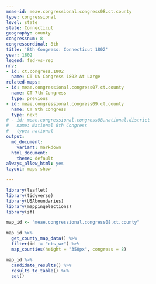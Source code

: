 ```yaml
---
meae-id: meae.congressional.congress08.ct.county
type: congressional
level: state
state: Connecticut
geography: county
congressnum: 8
congressordinal: 8th
title: '8th Congress: Connecticut 1802'
year: 1802
legend: fed-vs-rep
nnv:
- id: ct.congress.1802
  name: CT US Congress 1802 At Large
related-maps:
- id: meae.congressional.congress07.ct.county
  name: CT 7th Congress
  type: previous
- id: meae.congressional.congress09.ct.county
  name: CT 9th Congress
  type: next
# - id: meae.congressional.congress08.national.district
#   name: National 8th Congress
#   type: national
output:
  md_document:
    variant: markdown
  html_document:
    theme: default
always_allow_html: yes
layout: maps-show

---
```


```r
library(leaflet)
library(tidyverse)
library(USAboundaries)
library(mappingelections)
library(sf)

map_id <- "meae.congressional.congress08.ct.county"
```

<div class="map">

```r
map_id %>%
  get_county_map_data() %>%
  filter(id != "cts_wr") %>% 
  map_counties(height = "350px", congress = 8)
```

</div>

<div class="results-table">

```r
map_id %>%
  candidate_results() %>%
  results_to_table() %>%
  cat()
```

</div>
